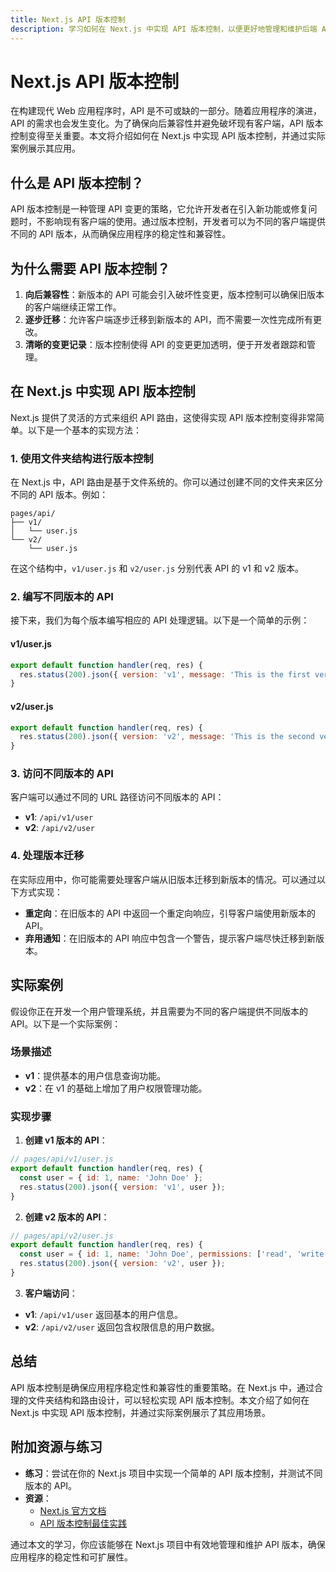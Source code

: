 ```yaml
---
title: Next.js API 版本控制
description: 学习如何在 Next.js 中实现 API 版本控制，以便更好地管理和维护后端 API 接口。
---
```


# Next.js API 版本控制

在构建现代 Web 应用程序时，API 是不可或缺的一部分。随着应用程序的演进，API 的需求也会发生变化。为了确保向后兼容性并避免破坏现有客户端，API 版本控制变得至关重要。本文将介绍如何在 Next.js 中实现 API 版本控制，并通过实际案例展示其应用。

## 什么是 API 版本控制？

API 版本控制是一种管理 API 变更的策略，它允许开发者在引入新功能或修复问题时，不影响现有客户端的使用。通过版本控制，开发者可以为不同的客户端提供不同的 API 版本，从而确保应用程序的稳定性和兼容性。

## 为什么需要 API 版本控制？

1. **向后兼容性**：新版本的 API 可能会引入破坏性变更，版本控制可以确保旧版本的客户端继续正常工作。
2. **逐步迁移**：允许客户端逐步迁移到新版本的 API，而不需要一次性完成所有更改。
3. **清晰的变更记录**：版本控制使得 API 的变更更加透明，便于开发者跟踪和管理。

## 在 Next.js 中实现 API 版本控制

Next.js 提供了灵活的方式来组织 API 路由，这使得实现 API 版本控制变得非常简单。以下是一个基本的实现方法：

### 1. 使用文件夹结构进行版本控制

在 Next.js 中，API 路由是基于文件系统的。你可以通过创建不同的文件夹来区分不同的 API 版本。例如：

```
pages/api/
├── v1/
│   └── user.js
└── v2/
    └── user.js
```

在这个结构中，`v1/user.js` 和 `v2/user.js` 分别代表 API 的 v1 和 v2 版本。

### 2. 编写不同版本的 API

接下来，我们为每个版本编写相应的 API 处理逻辑。以下是一个简单的示例：

#### v1/user.js

```javascript
export default function handler(req, res) {
  res.status(200).json({ version: 'v1', message: 'This is the first version of the API' });
}
```

#### v2/user.js

```javascript
export default function handler(req, res) {
  res.status(200).json({ version: 'v2', message: 'This is the second version of the API with new features' });
}
```

### 3. 访问不同版本的 API

客户端可以通过不同的 URL 路径访问不同版本的 API：

- **v1**: `/api/v1/user`
- **v2**: `/api/v2/user`

### 4. 处理版本迁移

在实际应用中，你可能需要处理客户端从旧版本迁移到新版本的情况。可以通过以下方式实现：

- **重定向**：在旧版本的 API 中返回一个重定向响应，引导客户端使用新版本的 API。
- **弃用通知**：在旧版本的 API 响应中包含一个警告，提示客户端尽快迁移到新版本。

## 实际案例

假设你正在开发一个用户管理系统，并且需要为不同的客户端提供不同版本的 API。以下是一个实际案例：

### 场景描述

- **v1**：提供基本的用户信息查询功能。
- **v2**：在 v1 的基础上增加了用户权限管理功能。

### 实现步骤

1. **创建 v1 版本的 API**：

```javascript
// pages/api/v1/user.js
export default function handler(req, res) {
  const user = { id: 1, name: 'John Doe' };
  res.status(200).json({ version: 'v1', user });
}
```

2. **创建 v2 版本的 API**：

```javascript
// pages/api/v2/user.js
export default function handler(req, res) {
  const user = { id: 1, name: 'John Doe', permissions: ['read', 'write'] };
  res.status(200).json({ version: 'v2', user });
}
```

3. **客户端访问**：

- **v1**: `/api/v1/user` 返回基本的用户信息。
- **v2**: `/api/v2/user` 返回包含权限信息的用户数据。

## 总结

API 版本控制是确保应用程序稳定性和兼容性的重要策略。在 Next.js 中，通过合理的文件夹结构和路由设计，可以轻松实现 API 版本控制。本文介绍了如何在 Next.js 中实现 API 版本控制，并通过实际案例展示了其应用场景。

## 附加资源与练习

- **练习**：尝试在你的 Next.js 项目中实现一个简单的 API 版本控制，并测试不同版本的 API。
- **资源**：
  - [Next.js 官方文档](https://nextjs.org/docs)
  - [API 版本控制最佳实践](https://restfulapi.net/versioning/)

通过本文的学习，你应该能够在 Next.js 项目中有效地管理和维护 API 版本，确保应用程序的稳定性和可扩展性。